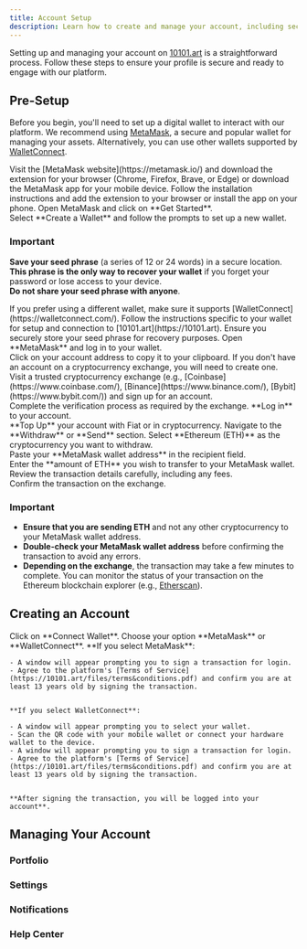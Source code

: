 ```yaml
---
title: Account Setup 
description: Learn how to create and manage your account, including security settings and personal preferences
---
```


Setting up and managing your account on [10101.art](https://10101.art) is a straightforward process. 
Follow these steps to ensure your profile is secure and ready to engage with our platform.

## Pre-Setup

Before you begin, you'll need to set up a digital wallet to interact with our platform. We recommend using [MetaMask](https://metamask.io/), a secure and popular wallet for managing your assets. Alternatively, you can use other wallets supported by [WalletConnect](https://walletconnect.com/).


<AccordionGroup>

  <Accordion title="Install MetaMask">

<Steps>
  <Step title="First Step">
    Visit the [MetaMask website](https://metamask.io/) and download the extension for your browser (Chrome, Firefox, Brave, or Edge) or download the MetaMask app for your mobile device.
  </Step>
  <Step title="Second Step">
    Follow the installation instructions and add the extension to your browser or install the app on your phone.
  </Step>
  <Step title="Third Step">
    Open MetaMask and click on **Get Started**. <br />
    Select **Create a Wallet** and follow the prompts to set up a new wallet.
  </Step>
</Steps>


### Important
**Save your seed phrase** (a series of 12 or 24 words) in a secure location. <br />
**This phrase is the only way to recover your wallet** if you forget your password or lose access to your device. <br />
**Do not share your seed phrase with anyone**.
  </Accordion>

  <Accordion title="Use WalletConnect">

<Steps>
  <Step title="First Step">
    If you prefer using a different wallet, make sure it supports [WalletConnect](https://walletconnect.com/).
  </Step>
  <Step title="Second Step">
    Follow the instructions specific to your wallet for setup and connection to [10101.art](https://10101.art).
  </Step>
  <Step title="Third Step">
    Ensure you securely store your seed phrase for recovery purposes.
  </Step>
</Steps>
  </Accordion>

 <Accordion title="Top Up Your Wallet">

<Steps>
  <Step title="First Step">
    Open **MetaMask** and log in to your wallet. <br />
    Click on your account address to copy it to your clipboard.
  </Step>
  <Step title="Second Step">
    If you don't have an account on a cryptocurrency exchange, you will need to create one. <br />
    Visit a trusted cryptocurrency exchange (e.g., [Coinbase](https://www.coinbase.com/), [Binance](https://www.binance.com/), [Bybit](https://www.bybit.com/)) and sign up for an account. <br />
    Complete the verification process as required by the exchange.
  </Step>
  <Step title="Third Step">
    **Log in** to your account. <br />
    **Top Up** your account with Fiat or in cryptocurrency.
    Navigate to the **Withdraw** or **Send** section.
  </Step>
  <Step title="Fourth Step">
    Select **Ethereum (ETH)** as the cryptocurrency you want to withdraw. <br />
    Paste your **MetaMask wallet address** in the recipient field. <br />
    Enter the **amount of ETH** you wish to transfer to your MetaMask wallet.
  </Step>
  <Step title="Sixth Step">
    Review the transaction details carefully, including any fees. <br />
    Confirm the transaction on the exchange.
  </Step>
</Steps>

### Important
- **Ensure that you are sending ETH** and not any other cryptocurrency to your MetaMask wallet address. <br />
- **Double-check your MetaMask wallet address** before confirming the transaction to avoid any errors. <br />
- **Depending on the exchange**, the transaction may take a few minutes to complete. You can monitor the status of your transaction on the Ethereum blockchain explorer (e.g., [Etherscan](https://etherscan.io/)).
</Accordion>
  </AccordionGroup>


## Creating an Account


<Steps>
  <Step title="First Step">
    Click on **Connect Wallet**.
  </Step>
  <Step title="Second Step">
    Choose your option **MetaMask** or **WalletConnect**.
  </Step>
  <Step title="Second Step">
    **If you select MetaMask**:

	- A window will appear prompting you to sign a transaction for login.
    - Agree to the platform's [Terms of Service](https://10101.art/files/terms&conditions.pdf) and confirm you are at least 13 years old by signing the transaction.


	**If you select WalletConnect**:

	- A window will appear prompting you to select your wallet.
    - Scan the QR code with your mobile wallet or connect your hardware wallet to the device.
	- A window will appear prompting you to sign a transaction for login.
    - Agree to the platform's [Terms of Service](https://10101.art/files/terms&conditions.pdf) and confirm you are at least 13 years old by signing the transaction.


   	**After signing the transaction, you will be logged into your account**.
   </Step>
</Steps>

## Managing Your Account

### Portfolio
### Settings
### Notifications
### Help Center



